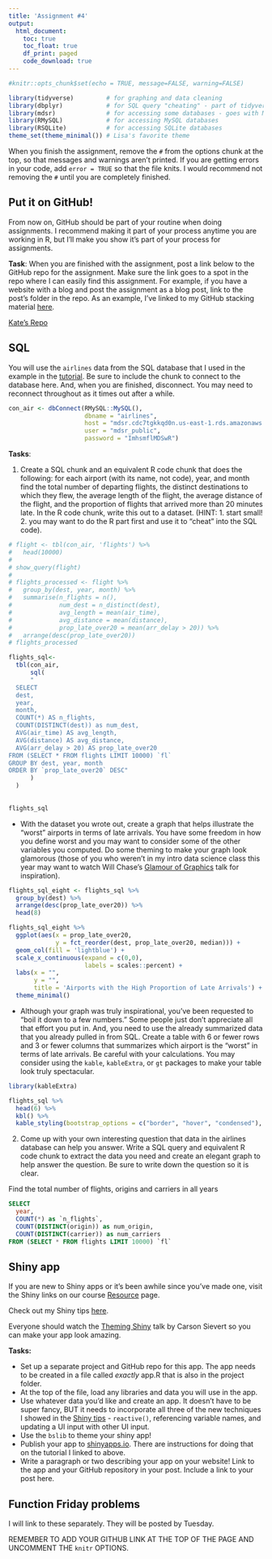 ```yaml
---
title: 'Assignment #4'
output: 
  html_document:
    toc: true
    toc_float: true
    df_print: paged
    code_download: true
---
```


```r
#knitr::opts_chunk$set(echo = TRUE, message=FALSE, warning=FALSE)
```

```r
library(tidyverse)         # for graphing and data cleaning
library(dbplyr)            # for SQL query "cheating" - part of tidyverse but needs to be loaded separately
library(mdsr)              # for accessing some databases - goes with Modern Data Science with R textbook
library(RMySQL)            # for accessing MySQL databases
library(RSQLite)           # for accessing SQLite databases
theme_set(theme_minimal()) # Lisa's favorite theme
```

When you finish the assignment, remove the `#` from the options chunk at the top, so that messages and warnings aren't printed. If you are getting errors in your code, add `error = TRUE` so that the file knits. I would recommend not removing the `#` until you are completely finished.

## Put it on GitHub!        

From now on, GitHub should be part of your routine when doing assignments. I recommend making it part of your process anytime you are working in R, but I'll make you show it's part of your process for assignments.

**Task**: When you are finished with the assignment, post a link below to the GitHub repo for the assignment. Make sure the link goes to a spot in the repo where I can easily find this assignment. For example, if you have a website with a blog and post the assignment as a blog post, link to the post's folder in the repo. As an example, I've linked to my GitHub stacking material [here](https://github.com/llendway/ads_website/tree/master/_posts/2021-03-22-stacking).

[Kate's Repo](https://github.com/KateSeeger/Assignment_4.git)

## SQL

You will use the `airlines` data from the SQL database that I used in the example in the [tutorial](https://advanced-ds-in-r.netlify.app/posts/2021-03-29-sqlinr/). Be sure to include the chunk to connect to the database here. And, when you are finished, disconnect. You may need to reconnect throughout as it times out after a while.

```r
con_air <- dbConnect(RMySQL::MySQL(), 
                     dbname = "airlines", 
                     host = "mdsr.cdc7tgkkqd0n.us-east-1.rds.amazonaws.com", 
                     user = "mdsr_public", 
                     password = "ImhsmflMDSwR")
```

**Tasks**:

1. Create a SQL chunk and an equivalent R code chunk that does the following: for each airport (with its name, not code), year, and month find the total number of departing flights, the distinct destinations to which they flew, the average length of the flight, the average distance of the flight, and the proportion of flights that arrived more than 20 minutes late. In the R code chunk, write this out to a dataset. (HINT: 1. start small! 2. you may want to do the R part first and use it to "cheat" into the SQL code). 

```r
# flight <- tbl(con_air, 'flights') %>% 
#   head(10000)
# 
# show_query(flight)
# 
# flights_processed <- flight %>% 
#   group_by(dest, year, month) %>% 
#   summarise(n_flights = n(),
#             num_dest = n_distinct(dest),
#             avg_length = mean(air_time),
#             avg_distance = mean(distance),
#             prop_late_over20 = mean(arr_delay > 20)) %>% 
#   arrange(desc(prop_late_over20))
# flights_processed
```



```r
flights_sql<-
  tbl(con_air, 
      sql(
      "
  SELECT
  dest,
  year,
  month,
  COUNT(*) AS n_flights,
  COUNT(DISTINCT(dest)) as num_dest,
  AVG(air_time) AS avg_length,
  AVG(distance) AS avg_distance,
  AVG(arr_delay > 20) AS prop_late_over20
FROM (SELECT * FROM flights LIMIT 10000) `fl`
GROUP BY dest, year, month
ORDER BY `prop_late_over20` DESC" 
      )
  )
  
  
flights_sql
```



  - With the dataset you wrote out, create a graph that helps illustrate the "worst" airports in terms of late arrivals. You have some freedom in how you define worst and you may want to consider some of the other variables you computed. Do some theming to make your graph look glamorous (those of you who weren't in my intro data science class this year may want to watch Will Chase's [Glamour of Graphics](https://www.youtube.com/watch?v=h5cTacaWE6I) talk for inspiration).


```r
flights_sql_eight <- flights_sql %>%
  group_by(dest) %>%
  arrange(desc(prop_late_over20)) %>%
  head(8)

flights_sql_eight %>%
  ggplot(aes(x = prop_late_over20,
             y = fct_reorder(dest, prop_late_over20, median))) +
  geom_col(fill = 'lightblue') +
  scale_x_continuous(expand = c(0,0),
                     labels = scales::percent) +
  labs(x = "",
       y = "",
       title = 'Airports with the High Proportion of Late Arrivals') +
  theme_minimal()


```
  
  
  - Although your graph was truly inspirational, you've been requested to "boil it down to a few numbers." Some people just don't appreciate all that effort you put in. And, you need to use the already summarized data that you already pulled in from SQL. Create a table with 6 or fewer rows and 3 or fewer columns that summarizes which airport is the "worst" in terms of late arrivals. Be careful with your calculations. You may consider using the `kable`, `kableExtra`, or `gt` packages to make your table look truly spectacular.
  
  
```r
library(kableExtra)

flights_sql %>%
  head(6) %>%
  kbl() %>%
  kable_styling(bootstrap_options = c("border", "hover", "condensed"), full_width = F, position = "center", html_font = "Times_New Roman") 

```

  
2. Come up with your own interesting question that data in the airlines database can help you answer. Write a SQL query and equivalent R code chunk to extract the data you need and create an elegant graph to help answer the question. Be sure to write down the question so it is clear. 

Find the total number of flights, origins and carriers in all years


```sql
SELECT
  year,
  COUNT(*) as `n_flights`,
  COUNT(DISTINCT(origin)) as num_origin,
  COUNT(DISTINCT(carrier)) as num_carriers
FROM (SELECT * FROM flights LIMIT 10000) `fl`
```


## Shiny app

If you are new to Shiny apps or it's been awhile since you've made one, visit the Shiny links on our course [Resource](https://advanced-ds-in-r.netlify.app/resources.html) page. 

Check out my Shiny tips [here](https://github.com/llendway/shiny_tips). 

Everyone should watch the [Theming Shiny](https://youtu.be/b9WWNO4P2nY) talk by Carson Sievert so you can make your app look amazing.

**Tasks:**

* Set up a separate project and GitHub repo for this app. The app needs to be created in a file called *exactly* app.R that is also in the project folder.  
* At the top of the file, load any libraries and data you will use in the app.  
* Use whatever data you'd like and create an app. It doesn't have to be super fancy, BUT it needs to incorporate all three of the new techniques I showed in the [Shiny tips](https://github.com/llendway/shiny_tips) - `reactive()`, referencing variable names, and updating a UI input with other UI input. 
* Use the `bslib` to theme your shiny app!  
* Publish your app to [shinyapps.io](https://www.shinyapps.io/). There are instructions for doing that on the tutorial I linked to above.   
* Write a paragraph or two describing your app on your website! Link to the app and your GitHub repository in your post. Include a link to your post here. 


## Function Friday problems

I will link to these separately. They will be posted by Tuesday.


REMEMBER TO ADD YOUR GITHUB LINK AT THE TOP OF THE PAGE AND UNCOMMENT THE `knitr` OPTIONS.


